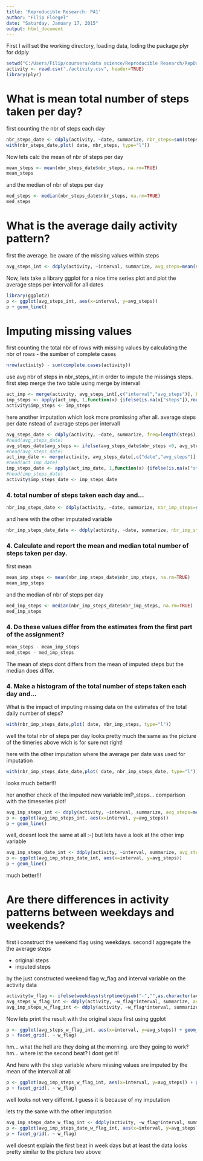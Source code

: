 ```yaml
---
title: 'Reproducible Research: PA1'
author: "Filip Floegel"
date: "Saturday, January 17, 2015"
output: html_document
---
```


First I will set the working directory, loading data, loding the package plyr for ddply

```r
setwd("C:/Users/Filip/coursera/data science/Reproducible Research/RepData_PeerAssessment1")
activity <- read.csv("./activity.csv", header=TRUE)
library(plyr)
```

# What is mean total number of steps taken per day?
first counting the nbr of steps each day

```r
nbr_steps_date <- ddply(activity, ~date, summarize, nbr_steps=sum(steps), mean_steps=mean(steps), med_steps=median(steps))
with(nbr_steps_date,plot( date, nbr_steps, type="l"))
```

Now lets calc the mean of nbr of steps per day

```r
mean_steps <- mean(nbr_steps_date$nbr_steps, na.rm=TRUE)
mean_steps
```

and the median of nbr of steps per day

```r
med_steps <- median(nbr_steps_date$nbr_steps, na.rm=TRUE)
med_steps
```

# What is the average daily activity pattern?

first the average. be aware of the missing values within steps

```r
avg_steps_int <- ddply(activity, ~interval, summarize, avg_steps=mean(steps, na.rm=TRUE), nbr_steps=sum(steps, na.rm=TRUE))
```

Now, lets take a library ggplot for a nice time series plot and plot the average steps per intervall for all dates 

```r
library(ggplot2)
p <- ggplot(avg_steps_int, aes(x=interval, y=avg_steps))
p + geom_line()
```

# Imputing missing values

first counting the total nbr of rows with missing values by calculating the nbr of rows - the sumber of complete cases

```r
nrow(activity) - sum(complete.cases(activity))
```

use avg nbr of steps in nbr_steps_int in order to impute the missings steps. first step merge the two table using merge by interval

```r
act_imp <- merge(activity, avg_steps_int[,c("interval","avg_steps")], by.x="interval", all=TRUE)
imp_steps <- apply(act_imp, 1,function(x) {ifelse(is.na(x["steps"]),round(as.numeric(x["avg_steps"])),as.numeric(x["steps"]))})
activity$imp_steps <- imp_steps
```

here another imputation which look more promissing after all. average steps per date nstead of average steps per intervall

```r
avg_steps_date <- ddply(activity, ~date, summarize, freq=length(steps), nbr_steps=sum(steps, na.rm=TRUE))
#head(avg_steps_date)
avg_steps_date$avg_steps <- ifelse(avg_steps_date$nbr_steps >0, avg_steps_date$nbr_steps / avg_steps_date$freq, 0)
#head(avg_steps_date)
act_imp_date <- merge(activity, avg_steps_date[,c("date","avg_steps")], by.x="date", all=TRUE)
#head(act_imp_date)
imp_steps_date <- apply(act_imp_date, 1,function(x) {ifelse(is.na(x["steps"]),round(as.numeric(x["avg_steps"])),as.numeric(x["steps"]))})
#head(imp_steps_date)
activity$imp_steps_date <- imp_steps_date
```


### 4. total number of steps taken each day and...

```r
nbr_imp_steps_date <- ddply(activity, ~date, summarize, nbr_imp_steps=sum(imp_steps))
```

and here with the other imputated variable

```r
nbr_imp_steps_date_date <- ddply(activity, ~date, summarize, nbr_imp_steps_date=sum(imp_steps_date))
```


### 4. Calculate and report the mean and median total number of steps taken per day.

first mean

```r
mean_imp_steps <- mean(nbr_imp_steps_date$nbr_imp_steps, na.rm=TRUE)
mean_imp_steps
```

and the median of nbr of steps per day

```r
med_imp_steps <- median(nbr_imp_steps_date$nbr_imp_steps, na.rm=TRUE)
med_imp_steps
```

### 4. Do these values differ from the estimates from the first part of the assignment? 

```r
mean_steps - mean_imp_steps
med_steps - med_imp_steps
```

The mean of steps dont differs from the mean of imputed steps but the median does differ.

### 4. Make a histogram of the total number of steps taken each day and...

What is the impact of imputing missing data on the estimates of the total daily number of steps?

```r
with(nbr_imp_steps_date,plot( date, nbr_imp_steps, type="l"))
```

well the total nbr of steps per day looks pretty much the same as the picture of the timeries above wich is for sure not right!

here with the other imputation where the average per date was used for imputation

```r
with(nbr_imp_steps_date_date,plot( date, nbr_imp_steps_date, type="l"))
```

looks much better!!!

her another check of the imputed new variable imP_steps... comparison with the timeseries plot!

```r
avg_imp_steps_int <- ddply(activity, ~interval, summarize, avg_steps=mean(imp_steps))
p <- ggplot(avg_imp_steps_int, aes(x=interval, y=avg_steps))
p + geom_line()
```

well, doesnt look the same at all :-( but lets have a look at the other imp variable

```r
avg_imp_steps_date_int <- ddply(activity, ~interval, summarize, avg_steps=mean(imp_steps_date))
p <- ggplot(avg_imp_steps_date_int, aes(x=interval, y=avg_steps))
p + geom_line()
```

much better!!!

# Are there differences in activity patterns between weekdays and weekends?

first i construct the weekend flag using weekdays.
second I aggregate the the average steps

* original steps
* imputed steps

by the just constructed weekend flag w_flag and interval variable on the activity data

```r
activity$w_flag <- ifelse(weekdays(strptime(gsub("-","",as.character(activity$date)),"%Y%m%d")) %in% c("Samstag", "Sonntag"), "we", "wd")
avg_steps_w_flag_int <- ddply(activity, ~w_flag*interval, summarize, avg_steps=mean(steps, na.rm=TRUE), nbr_steps=sum(steps, na.rm=TRUE))
avg_imp_steps_w_flag_int <- ddply(activity, ~w_flag*interval, summarize, avg_steps=mean(imp_steps))
```

Now lets print the result with the original steps first using ggplot

```r
p <- ggplot(avg_steps_w_flag_int, aes(x=interval, y=avg_steps)) + geom_line()
p + facet_grid(. ~ w_flag)
```

hm... what the hell are they doing at the morning. are they going to work? hm... where ist the second beat? I dont get it!

And here with the step variable where missing values are imputed by the mean of the intervall at all

```r
p <- ggplot(avg_imp_steps_w_flag_int, aes(x=interval, y=avg_steps)) + geom_line()
p + facet_grid(. ~ w_flag)
```

well looks not very differnt. I guess it is because of my imputation

lets try the same with the other imputation

```r
avg_imp_steps_date_w_flag_int <- ddply(activity, ~w_flag*interval, summarize, avg_steps=mean(imp_steps_date))
p <- ggplot(avg_imp_steps_date_w_flag_int, aes(x=interval, y=avg_steps)) + geom_line()
p + facet_grid(. ~ w_flag)
```

well doesnt explain the first beat in week days but at least the data looks pretty similar to the picture two above